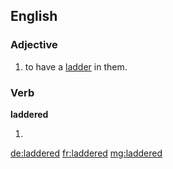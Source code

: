 ==English==

===Adjective===
{{en-adj}}

# {{context|of tights, stockings, etc}} to have a [[ladder]] in them.

===Verb===
'''laddered'''

# {{past of|ladder}}

[[de:laddered]]
[[fr:laddered]]
[[mg:laddered]]